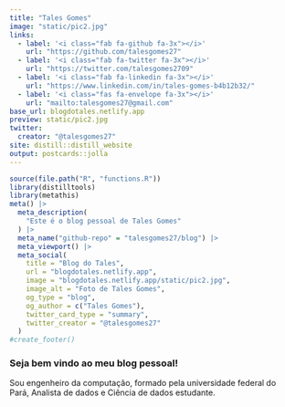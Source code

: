 ```yaml
---
title: "Tales Gomes"
image: "static/pic2.jpg"
links:
  - label: '<i class="fab fa-github fa-3x"></i>'
    url: "https://github.com/talesgomes27"
  - label: '<i class="fab fa-twitter fa-3x"></i>'
    url: "https://twitter.com/talesgomes2709"
  - label: '<i class="fab fa-linkedin fa-3x"></i>'
    url: "https://www.linkedin.com/in/tales-gomes-b4b12b32/"
  - label: '<i class="fas fa-envelope fa-3x"></i>'
    url: "mailto:talesgomes27@gmail.com"
base_url: blogdotales.netlify.app
preview: static/pic2.jpg
twitter:
  creator: "@talesgomes27"
site: distill::distill_website
output: postcards::jolla
---
```






```r
source(file.path("R", "functions.R"))
library(distilltools)
library(metathis)
meta() |>
  meta_description(
    "Este é o blog pessoal de Tales Gomes"
  ) |>
  meta_name("github-repo" = "talesgomes27/blog") |>
  meta_viewport() |>
  meta_social(
    title = "Blog do Tales",
    url = "blogdotales.netlify.app",
    image = "blogdotales.netlify.app/static/pic2.jpg",
    image_alt = "Foto de Tales Gomes",
    og_type = "blog",
    og_author = c("Tales Gomes"),
    twitter_card_type = "summary",
    twitter_creator = "@talesgomes27"
  )
#create_footer()

```



### Seja bem vindo ao meu blog pessoal!

Sou engenheiro da computação, formado pela universidade federal do Pará, Analista de dados e Ciência de dados estudante.